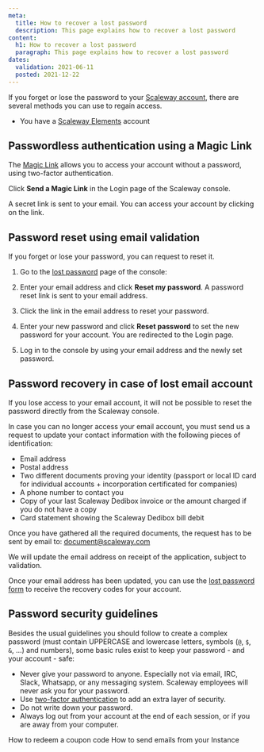 ```yaml
---
meta:
  title: How to recover a lost password
  description: This page explains how to recover a lost password
content:
  h1: How to recover a lost password
  paragraph: This page explains how to recover a lost password
dates:
  validation: 2021-06-11
  posted: 2021-12-22
---
```


If you forget or lose the password to your [Scaleway account](https://console.scaleway.com), there are several methods you can use to regain access.

<Message type="requirement">

  - You have a [Scaleway Elements](https://www.scaleway.com/en/elements) account

</Message>

## Passwordless authentication using a Magic Link

The [Magic Link](/console/my-account/how-to/sign-in-with-magic-link/) allows you to access your account without a password, using two-factor authentication.

Click **Send a Magic Link** in the Login page of the Scaleway console.

<Lightbox src="scaleway-send-a-magic-link.png" />

A secret link is sent to your email. You can access your account by clicking on the link.

## Password reset using email validation

If you forget or lose your password, you can request to reset it.

1. Go to the [lost password](https://console.scaleway.com/forgot-password/) page of the console:

  <Lightbox src="scaleway-forgotten-password-screen.png" />

2. Enter your email address and click **Reset my password**. A password reset link is sent to your email address.

3. Click the link in the email address to reset your password.

4. Enter your new password and click **Reset password** to set the new password for your account. You are redirected to the Login page.

  <Lightbox src="scaleway-password-reset.png" />

5. Log in to the console by using your email address and the newly set password.

## Password recovery in case of lost email account

If you lose access to your email account, it will not be possible to reset the password directly from the Scaleway console.

In case you can no longer access your email account, you must send us a request to update your contact information with the following pieces of identification:

* Email address
* Postal address
* Two different documents proving your identity (passport or local ID card for individual accounts + incorporation certificated for companies)
* A phone number to contact you
* Copy of your last Scaleway Dedibox invoice or the amount charged if you do not have a copy
* Card statement showing the Scaleway Dedibox bill debit

Once you have gathered all the required documents, the request has to be sent by email to: [document@scaleway.com](mailto:document@scaleway.com)

We will update the email address on receipt of the application, subject to validation.

Once your email address has been updated, you can use the [lost password form](https://console.scaleway.com/forgot-password) to receive the recovery codes for your account.

## Password security guidelines

Besides the usual guidelines you should follow to create a complex password (must contain UPPERCASE and lowercase letters, symbols (`@`, `$`, `&`, ...) and numbers), some basic rules exist to keep your password - and your account - safe:

  - Never give your password to anyone. Especially not via email, IRC, Slack, Whatsapp, or any messaging system. Scaleway employees will never ask you for your password.
  - Use [two-factor authentication](https://console.scaleway.com/account/profile) to add an extra layer of security.
  - Do not write down your password.
  - Always log out from your account at the end of each session, or if you are away from your computer.

<Navigation title="See Also">
  <PreviousButton to="/console/my-account/how-to/redeem-coupon-code/">How to redeem a coupon code</PreviousButton>
  <NextButton to="/console/my-account/how-to/send-emails-from-your-instance/">How to send emails from your Instance</NextButton>
</Navigation>

